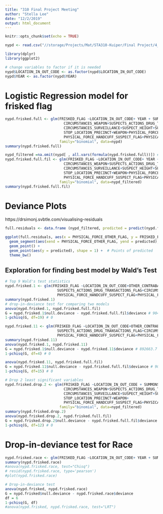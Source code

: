 ```yaml
---
title: "310 Final Project Meeting"
author: "Stella Lee"
date: "12/2/2019"
output: html_document
---
```


```r
knitr::opts_chunk$set(echo = TRUE)
```

```r
nypd <- read.csv("//storage/Projects/Mat/STA310-Kuiper/Final Project/4_LeeKozikJindal_NYPD/FinalData.csv")
```

```r
library(dplyr)
library(ggplot2)
```

```r
# change variables to factor if it is needed
nypd$LOCATION_IN_OUT_CODE <- as.factor(nypd$LOCATION_IN_OUT_CODE)
nypd$YEAR <- as.factor(nypd$YEAR)
```

# Logistic Regression model for frisked flag

```r
nypd.frisked.full <- glm(FRISKED_FLAG ~LOCATION_IN_OUT_CODE+ YEAR + SUMMONS_ISSUED_FLAG + OTHER_CONTRABAND_FLAG+
                           CIRCUMSTANCES_WEAPON+SUSPECTS_ACTIONS_DRUG_TRANSACTIONS_FLAG+
                           CIRCUMSTANCES_SURVEILLANCE+SUSPECT_HEIGHT+SUSPECT_SEX+SUSPECT_BODY_BUILD_TYPE+
                           STOP_LOCATION_PRECINCT+WEAPON+PHYSICAL_FORCE_WEAPON_IMPACT_FLAG+
                           PHYSICAL_FORCE_HANDCUFF_SUSPECT_FLAG+PHYSICAL_FORCE_DRAW_POINT_FIREARM_FLAG+ PHYSICAL_FORCE_OTHER_FLAG,
                         family="binomial", data=nypd)
summary(nypd.frisked.full)

nypd_filtered =na.omit(nypd[ , all.vars(formula(nypd.frisked.full))]) # for consistency in drop-in-deviance
nypd.frisked.full.fil <- glm(FRISKED_FLAG ~LOCATION_IN_OUT_CODE+ YEAR + SUMMONS_ISSUED_FLAG + OTHER_CONTRABAND_FLAG+
                           CIRCUMSTANCES_WEAPON+SUSPECTS_ACTIONS_DRUG_TRANSACTIONS_FLAG+
                           CIRCUMSTANCES_SURVEILLANCE+SUSPECT_HEIGHT+SUSPECT_SEX+SUSPECT_BODY_BUILD_TYPE+
                           STOP_LOCATION_PRECINCT+WEAPON+PHYSICAL_FORCE_WEAPON_IMPACT_FLAG+
                           PHYSICAL_FORCE_HANDCUFF_SUSPECT_FLAG+PHYSICAL_FORCE_DRAW_POINT_FIREARM_FLAG+ PHYSICAL_FORCE_OTHER_FLAG,
                         family="binomial", data=nypd_filtered)
summary(nypd.frisked.full.fil)
```

# Deviance Plots
https://drsimonj.svbtle.com/visualising-residuals
```r
full.residuals <- data.frame (nypd_filtered, predicted = predict(nypd.frisked.full), res = residuals(nypd.frisked.full, type = "deviance"))

ggplot(full.residuals, aes(x = PHYSICAL_FORCE_OTHER_FLAG, y = FRISKED_FLAG))+
  geom_segment(aes(xend = PHYSICAL_FORCE_OTHER_FLAG, yend = predicted), alpha = .2) +  # Lines 
  geom_point() + 
  geom_point(aes(y = predicted), shape = 1) +  # Points of predicted 
  theme_bw()
```

## Exploration for finding best model by Wald's Test
```r
# Top 9 Wald's test statistics
nypd.frisked.1 <- glm(FRISKED_FLAG ~LOCATION_IN_OUT_CODE+OTHER_CONTRABAND_FLAG+CIRCUMSTANCES_WEAPON+
                        SUSPECTS_ACTIONS_DRUG_TRANSACTIONS_FLAG+CIRCUMSTANCES_SURVEILLANCE+SUSPECT_SEX+WEAPON+
                        PHYSICAL_FORCE_HANDCUFF_SUSPECT_FLAG+PHYSICAL_FORCE_OTHER_FLAG, family="binomial", data=nypd_filtered)
summary(nypd.frisked.1)
# drop-in-deviance test for comparing two models
anova(nypd.frisked.1, nypd.frisked.full.fil)
G = nypd.frisked.1$null.deviance - nypd.frisked.full.fil$deviance # 904100.6
1-pchisq(G, df=19) # 0
```

```r
nypd.frisked.11 <- glm(FRISKED_FLAG ~LOCATION_IN_OUT_CODE+OTHER_CONTRABAND_FLAG+CIRCUMSTANCES_WEAPON+
                        SUSPECTS_ACTIONS_DRUG_TRANSACTIONS_FLAG+CIRCUMSTANCES_SURVEILLANCE+SUSPECT_SEX+SUSPECT_BODY_BUILD_TYPE+WEAPON+
                        PHYSICAL_FORCE_HANDCUFF_SUSPECT_FLAG+PHYSICAL_FORCE_OTHER_FLAG+PHYSICAL_FORCE_DRAW_POINT_FIREARM_FLAG, family="binomial", data=nypd_filtered)
summary(nypd.frisked.11)
anova(nypd.frisked.1, nypd.frisked.11)
G = nypd.frisked.1$null.deviance - nypd.frisked.11$deviance # 892663.7
1-pchisq(G, df=4) # 0

anova(nypd.frisked.11, nypd.frisked.full.fil)
G = nypd.frisked.11$null.deviance - nypd.frisked.full.fil$deviance # 904100.6
1-pchisq(G, df=15) # 0
```

```r
# Drop 2 least significant variables
nypd.frisked.drop.2 <- glm(FRISKED_FLAG ~LOCATION_IN_OUT_CODE + SUMMONS_ISSUED_FLAG + OTHER_CONTRABAND_FLAG+
                           CIRCUMSTANCES_WEAPON+SUSPECTS_ACTIONS_DRUG_TRANSACTIONS_FLAG+
                           CIRCUMSTANCES_SURVEILLANCE+SUSPECT_HEIGHT+SUSPECT_SEX+SUSPECT_BODY_BUILD_TYPE+
                           STOP_LOCATION_PRECINCT+WEAPON+
                           PHYSICAL_FORCE_HANDCUFF_SUSPECT_FLAG+PHYSICAL_FORCE_DRAW_POINT_FIREARM_FLAG+ PHYSICAL_FORCE_OTHER_FLAG,
                         family="binomial", data=nypd_filtered)
summary(nypd.frisked.drop.2)
anova(nypd.frisked.drop.2, nypd.frisked.full.fil)
G = nypd.frisked.drop.2$null.deviance - nypd.frisked.full.fil$deviance # 904100.6
1-pchisq(G, df=12) # 0
```

# Drop-in-deviance test for Race
```r
nypd.frisked.race <- glm(FRISKED_FLAG ~LOCATION_IN_OUT_CODE+ YEAR + SUMMONS_ISSUED_FLAG + OTHER_CONTRABAND_FLAG+CIRCUMSTANCES_WEAPON+SUSPECTS_ACTIONS_DRUG_TRANSACTIONS_FLAG+CIRCUMSTANCES_SURVEILLANCE+SUSPECT_HEIGHT+SUSPECT_SEX+STOP_LOCATION_PRECINCT+WEAPON+PHYSICAL_FORCE_WEAPON_IMPACT_FLAG+PHYSICAL_FORCE_HANDCUFF_SUSPECT_FLAG+ PHYSICAL_FORCE_DRAW_POINT_FIREARM_FLAG+ PHYSICAL_FORCE_OTHER_FLAG + SUSPECT_RACE_DESCRIPTION, family="binomial", data=nypd)
summary(nypd.frisked.race)
#anova(nypd.frisked.race, test="Chisq")
# resid(nypd.frisked.race, type='pearson')
#plot(nypd.frisked.race)
```

```r
# Drop-in-deviance test
anova(nypd.frisked, nypd.frisked.race)
G = nypd.frisked$null.deviance - nypd.frisked.race$deviance
df = 6
1-pchisq(G, df)
#anova(nypd.frisked, nypd.frisked.race, test="LRT")
```
